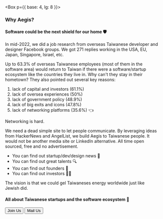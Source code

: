 
<Box p={{ base: 4, lg: 8 }}>

### Why Aegis?

#### Software could be the next shield for our home 🛡️

In mid-2022, we did a job research from overseas 
Taiwanese developer and designer Facebook groups. 
We got <Text as='span' mx='1' fontSize='2xl' color='red'>271</Text> replies 
working in the USA, EU, Japan, Singapore, Israel, etc. 

Up to <Text as='span' mx='1' fontSize='2xl' color='red'>63.3%</Text> 
of overseas Taiwanese employees (most of them in the software area) would return to 
Taiwan if there were a software/startup ecosystem like the countries they live in. Why can't they stay in their hometown? 
They also pointed out several key reasons:

1. lack of capital and investors (61.1%)
2. lack of oversea experiences (50%)
3. lack of government policy (48.9%)
4. lack of big exits and icons (47.8%)
5. <Text as='span' color='red'> lack of networking platforms (35.6%) 👈 </Text> 

Networking is hard. 

We need a dead simple site to let people communicate.
By leveraging ideas from HackerNews and AngelList, we build Aegis to Taiwanese people.
It would not be another media site or LinkedIn alternative.
All time open sourced, free and no advertisement. 

* You can find out startup/dev/design news 📰  
* You can find out great talents 🔍   
* You can find out founders 👋
* You can find out investors 👨‍🦳

The vision is that we could gel Taiwaneses energy worldwide just like Jewish did. 

#### All about Taiwanese startups and the software ecosystem 👊

<NextLink href="/auth/signIn">
  <Button>Join Us</Button>
</NextLink>

<NextLink href="mailto: jacky@aegis.tw">
  <Button ml='16px'>Mail Us</Button>
</NextLink>

</Box>